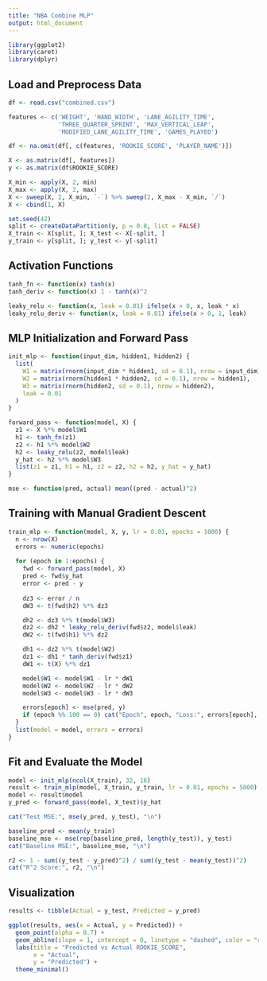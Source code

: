 ```yaml
---
title: "NBA Combine MLP"
output: html_document
---
```


```r
library(ggplot2)
library(caret)
library(dplyr)
```

## Load and Preprocess Data
```r
df <- read.csv("combined.csv")

features <- c('WEIGHT', 'HAND_WIDTH', 'LANE_AGILITY_TIME',
              'THREE_QUARTER_SPRINT', 'MAX_VERTICAL_LEAP',
              'MODIFIED_LANE_AGILITY_TIME', 'GAMES_PLAYED')

df <- na.omit(df[, c(features, 'ROOKIE_SCORE', 'PLAYER_NAME')])

X <- as.matrix(df[, features])
y <- as.matrix(df$ROOKIE_SCORE)

X_min <- apply(X, 2, min)
X_max <- apply(X, 2, max)
X <- sweep(X, 2, X_min, `-`) %>% sweep(2, X_max - X_min, `/`)
X <- cbind(1, X)

set.seed(42)
split <- createDataPartition(y, p = 0.8, list = FALSE)
X_train <- X[split, ]; X_test <- X[-split, ]
y_train <- y[split, ]; y_test <- y[-split]
```

## Activation Functions
```r
tanh_fn <- function(x) tanh(x)
tanh_deriv <- function(x) 1 - tanh(x)^2

leaky_relu <- function(x, leak = 0.01) ifelse(x > 0, x, leak * x)
leaky_relu_deriv <- function(x, leak = 0.01) ifelse(x > 0, 1, leak)
```

## MLP Initialization and Forward Pass
```r
init_mlp <- function(input_dim, hidden1, hidden2) {
  list(
    W1 = matrix(rnorm(input_dim * hidden1, sd = 0.1), nrow = input_dim),
    W2 = matrix(rnorm(hidden1 * hidden2, sd = 0.1), nrow = hidden1),
    W3 = matrix(rnorm(hidden2, sd = 0.1), nrow = hidden2),
    leak = 0.01
  )
}

forward_pass <- function(model, X) {
  z1 <- X %*% model$W1
  h1 <- tanh_fn(z1)
  z2 <- h1 %*% model$W2
  h2 <- leaky_relu(z2, model$leak)
  y_hat <- h2 %*% model$W3
  list(z1 = z1, h1 = h1, z2 = z2, h2 = h2, y_hat = y_hat)
}

mse <- function(pred, actual) mean((pred - actual)^2)
```

## Training with Manual Gradient Descent
```r
train_mlp <- function(model, X, y, lr = 0.01, epochs = 1000) {
  n <- nrow(X)
  errors <- numeric(epochs)
  
  for (epoch in 1:epochs) {
    fwd <- forward_pass(model, X)
    pred <- fwd$y_hat
    error <- pred - y
    
    dz3 <- error / n
    dW3 <- t(fwd$h2) %*% dz3

    dh2 <- dz3 %*% t(model$W3)
    dz2 <- dh2 * leaky_relu_deriv(fwd$z2, model$leak)
    dW2 <- t(fwd$h1) %*% dz2

    dh1 <- dz2 %*% t(model$W2)
    dz1 <- dh1 * tanh_deriv(fwd$z1)
    dW1 <- t(X) %*% dz1

    model$W1 <- model$W1 - lr * dW1
    model$W2 <- model$W2 - lr * dW2
    model$W3 <- model$W3 - lr * dW3

    errors[epoch] <- mse(pred, y)
    if (epoch %% 100 == 0) cat("Epoch", epoch, "Loss:", errors[epoch], "\n")
  }
  list(model = model, errors = errors)
}
```

## Fit and Evaluate the Model
```r
model <- init_mlp(ncol(X_train), 32, 16)
result <- train_mlp(model, X_train, y_train, lr = 0.01, epochs = 5000)
model <- result$model
y_pred <- forward_pass(model, X_test)$y_hat

cat("Test MSE:", mse(y_pred, y_test), "\n")

baseline_pred <- mean(y_train)
baseline_mse <- mse(rep(baseline_pred, length(y_test)), y_test)
cat("Baseline MSE:", baseline_mse, "\n")

r2 <- 1 - sum((y_test - y_pred)^2) / sum((y_test - mean(y_test))^2)
cat("R^2 Score:", r2, "\n")
```

## Visualization
```r
results <- tibble(Actual = y_test, Predicted = y_pred)

ggplot(results, aes(x = Actual, y = Predicted)) +
  geom_point(alpha = 0.7) +
  geom_abline(slope = 1, intercept = 0, linetype = "dashed", color = "red") +
  labs(title = "Predicted vs Actual ROOKIE_SCORE",
       x = "Actual",
       y = "Predicted") +
  theme_minimal()
```
